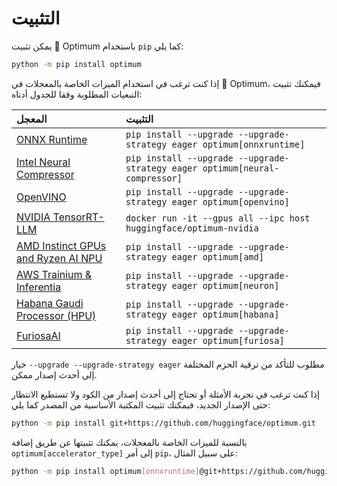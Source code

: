 # التثبيت

يمكن تثبيت 🤗 Optimum باستخدام `pip` كما يلي:

```bash
python -m pip install optimum
```

إذا كنت ترغب في استخدام الميزات الخاصة بالمعجلات في 🤗 Optimum، فيمكنك تثبيت التبعيات المطلوبة وفقا للجدول أدناه:

| المعجل | التثبيت |
|:----------------------------------------------------------------------------------------------------------------------|:-------------------------------------------------------------------|
| [ONNX Runtime](https://huggingface.co/docs/optimum/onnxruntime/overview) | `pip install --upgrade --upgrade-strategy eager optimum[onnxruntime]` |
| [Intel Neural Compressor](https://huggingface.co/docs/optimum/intel/index) | `pip install --upgrade --upgrade-strategy eager optimum[neural-compressor]` |
| [OpenVINO](https://huggingface.co/docs/optimum/intel/index) | `pip install --upgrade --upgrade-strategy eager optimum[openvino]` |
| [NVIDIA TensorRT-LLM](https://huggingface.co/docs/optimum/main/en/nvidia_overview) | `docker run -it --gpus all --ipc host huggingface/optimum-nvidia` |
| [AMD Instinct GPUs and Ryzen AI NPU](https://huggingface.co/docs/optimum/amd/index) | `pip install --upgrade --upgrade-strategy eager optimum[amd]` |
| [AWS Trainium & Inferentia](https://huggingface.co/docs/optimum-neuron/index) | `pip install --upgrade --upgrade-strategy eager optimum[neuron]` |
| [Habana Gaudi Processor (HPU)](https://huggingface.co/docs/optimum/habana/index) | `pip install --upgrade --upgrade-strategy eager optimum[habana]` |
| [FuriosaAI](https://huggingface.co/docs/optimum/furiosa/index) | `pip install --upgrade --upgrade-strategy eager optimum[furiosa]` |

خيار `--upgrade --upgrade-strategy eager` مطلوب للتأكد من ترقية الحزم المختلفة إلى أحدث إصدار ممكن.

إذا كنت ترغب في تجربة الأمثلة أو تحتاج إلى أحدث إصدار من الكود ولا تستطيع الانتظار حتى الإصدار الجديد، فيمكنك تثبيت المكتبة الأساسية من المصدر كما يلي:

```bash
python -m pip install git+https://github.com/huggingface/optimum.git
```

بالنسبة للميزات الخاصة بالمعجلات، يمكنك تثبيتها عن طريق إضافة `optimum[accelerator_type]` إلى أمر `pip`، على سبيل المثال:

```bash
python -m pip install optimum[onnxruntime]@git+https://github.com/huggingface/optimum.git
```